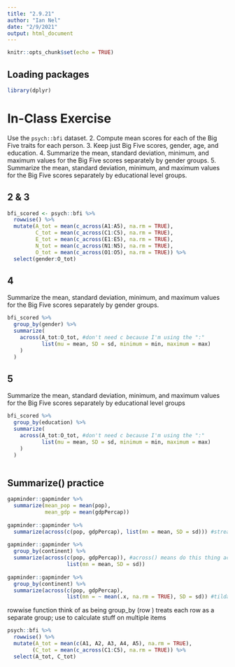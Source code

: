 ```yaml
---
title: "2.9.21"
author: "Ian Nel"
date: "2/9/2021"
output: html_document
---
```


```r
knitr::opts_chunk$set(echo = TRUE)
```

## Loading packages
```r

library(dplyr)

```

# In-Class Exercise
 Use the `psych::bfi` dataset.
2. Compute mean scores for each of the Big Five traits for each person.
3. Keep just Big Five scores, gender, age, and education.
4. Summarize the mean, standard deviation, minimum, and maximum values for the Big Five scores separately by gender groups.
5. Summarize the mean, standard deviation, minimum, and maximum values for the Big Five scores separately by educational level groups.

## 2 & 3 
```r
bfi_scored <- psych::bfi %>% 
  rowwise() %>% 
  mutate(A_tot = mean(c_across(A1:A5), na.rm = TRUE),
         C_tot = mean(c_across(C1:C5), na.rm = TRUE),
         E_tot = mean(c_across(E1:E5), na.rm = TRUE),
         N_tot = mean(c_across(N1:N5), na.rm = TRUE),
         O_tot = mean(c_across(O1:O5), na.rm = TRUE)) %>% 
  select(gender:O_tot)

```

## 4 
Summarize the mean, standard deviation, minimum, and maximum values for the Big Five scores separately by gender groups.
```r
bfi_scored %>% 
  group_by(gender) %>% 
  summarize(
    across(A_tot:O_tot, #don't need c because I'm using the ":"
           list(mu = mean, SD = sd, minimum = min, maximum = max)
    )
  )

```


## 5 
Summarize the mean, standard deviation, minimum, and maximum values for the Big Five scores separately by educational level groups
```r
bfi_scored %>% 
  group_by(education) %>% 
  summarize(
    across(A_tot:O_tot, #don't need c because I'm using the ":"
           list(mu = mean, SD = sd, minimum = min, maximum = max)
    )
  )

```
```r


```


## Summarize() practice

```r

gapminder::gapminder %>% 
  summarize(mean_pop = mean(pop),
            mean_gdp = mean(gdpPercap)) 
  
gapminder::gapminder %>% 
  summarize(across(c(pop, gdpPercap), list(mn = mean, SD = sd))) #streamlined version of code above
            
gapminder::gapminder %>% 
  group_by(continent) %>% 
  summarize(across(c(pop, gdpPercap)), #across() means do this thing across multiple different columns  
                   list(mn = mean, SD = sd))
            
gapminder::gapminder %>% 
  group_by(continent) %>% 
  summarize(across(c(pop, gdpPercap), 
                   list(mn = ~ mean(.x, na.rm = TRUE), SD = sd)) #tilda brings in whole function; .x "that column"
```



rowwise function think of as being group_by (row ) treats each row as a separate group; use to calculate stuff on multiple items
```r
psych::bfi %>% 
  rowwise() %>% 
  mutate(A_tot = mean(c(A1, A2, A3, A4, A5), na.rm = TRUE),
        (C_tot = mean(c_across(C1:C5), na.rm = TRUE)) %>% 
  select(A_tot, C_tot)

```

```r


```
